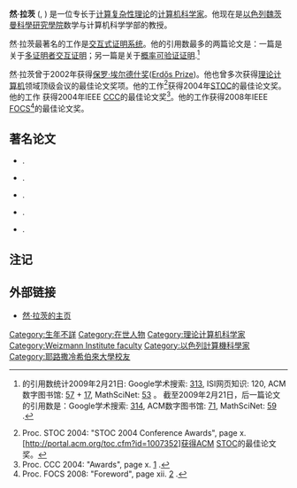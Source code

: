 '''然·拉茨''' ({{lang-en|Ran Raz}}, {{lang-he|רָן רָז}}) 是一位专长于[[计算复杂性理论|计算复杂性理论]]的[[计算机科学家|计算机科学家]]。他现在是[[以色列|以色列]][[魏茨曼科學研究學院|魏茨曼科學研究學院]]数学与计算机科学学部的教授。 

然·拉茨最著名的工作是[[交互式证明系统|交互式证明系统]]。他的引用数最多的两篇论文是：一篇{{harvtxt|Raz|1998}}是关于[[多证明者交互证明|多证明者交互证明]]；另一篇{{harvtxt|Raz|Safra|1997}}是关于[[概率可验证证明|概率可验证证明]].<ref>{{harvtxt|Raz|1998}}的引用数统计2009年2月21日: Google学术搜索: [http://scholar.google.com/scholar?cites=10807229652058907596 313], ISI网页知识: 120, ACM数字图书馆: [http://portal.acm.org/citation.cfm?id=284995.285007 57] + [http://portal.acm.org/citation.cfm?id=225058.225181 17], MathSciNet: [http://www.ams.org/mathscinet-getitem?mr=1612640 53] {{Wayback|url=http://www.ams.org/mathscinet-getitem?mr=1612640 |date=20170324174503 }}。 截至2009年2月21日，后一篇论文{{harvtxt|Raz|Safra|1997}}的引用数是：Google学术搜索: [http://scholar.google.com/scholar?cites=16406540695585643205 314], ACM数字图书馆: [http://portal.acm.org/citation.cfm?id=258533.258641 71], MathSciNet: [http://www.ams.org/mathscinet-getitem?mr=1715654 59] {{Wayback|url=http://www.ams.org/mathscinet-getitem?mr=1715654 |date=20160303194029 }}.</ref>

然·拉茨曾于2002年获得[[保罗·埃尔德什奖|保罗·埃尔德什奖]]([[Erdős_Prize|Erdős Prize]])。他也曾多次获得[[理论计算机|理论计算机]]领域顶级会议的最佳论文奖项。他的工作{{harvtxt|Raz|2004}}<ref>Proc. STOC 2004: "STOC 2004 Conference Awards", page x. [http://portal.acm.org/toc.cfm?id=1007352]获得ACM [[Symposium_on_Theory_of_Computing|STOC]]的最佳论文奖。</ref>获得2004年[[Symposium_on_Theory_of_Computing|STOC]]的最佳论文奖。他的工作 {{harvtxt|Raz|Shpilka|2004}}获得2004年IEEE [[Conference_on_Computational_Complexity|CCC]]的最佳论文奖<ref>Proc. CCC 2004: "Awards", page x. [http://ieeexplore.ieee.org/xpl/tocresult.jsp?isnumber=29139&isYear=2004] {{Wayback|url=http://ieeexplore.ieee.org/xpl/tocresult.jsp?isnumber=29139&isYear=2004 |date=20140407081505 }}.</ref>。他的工作{{harvtxt|Moshkovitz|Raz|2008}}获得2008年IEEE [[Symposium_on_Foundations_of_Computer_Science|FOCS]]<ref>Proc. FOCS 2008: "Foreword", page xii. [http://ieeexplore.ieee.org/xpl/tocresult.jsp?isnumber=4690924&isYear=2008] {{Wayback|url=http://ieeexplore.ieee.org/xpl/tocresult.jsp?isnumber=4690924&isYear=2008 |date=20180408073324 }}.</ref>的最佳论文奖。

==著名论文==

*{{citation
 | last1=Raz | first1=Ran
 | last2=Safra | first2=Shmuel
 | chapter=A sub-constant error-probability low-degree test, and a sub-constant error-probability PCP characterization of NP
 | title=Proc. [[Symposium_on_Theory_of_Computing|STOC]] 1997
 | year=1997
 | pages=475–484
 | doi=10.1145/258533.258641
 | isbn=0-89791-888-6
}}.
*{{citation
 | last=Raz | first=Ran
 | title=A parallel repetition theorem
 | journal=[[SIAM_Journal_on_Computing|SIAM Journal on Computing]]
 | volume=27
 | year=1998
 | issue=3
 | pages=763–803
 | doi=10.1137/S0097539795280895
}}.
*{{citation
 | chapter=Multi-linear formulas for permanent and determinant are of super-polynomial size
 | last=Raz | first=Ran
 | title=Proc. [[Symposium_on_Theory_of_Computing|STOC]] 2004
 | year=2004
 | pages=633–641
 | doi=10.1145/1007352.1007353
 | isbn=1-58113-852-0
}}.
*{{citation
 | chapter=Deterministic polynomial identity testing in non commutative models
 | last1=Raz | first1=Ran
 | last2=Shpilka | first2=Amir
 | title=Proc. [[Conference_on_Computational_Complexity|CCC]] 2004
 | year=2004
 | pages=215–222
 | doi=10.1109/CCC.2004.1313845
 | isbn=0-7695-2120-7
}}.
*{{citation
 | chapter=Two query PCP with sub-constant error
 | last1=Moshkovitz | first1=Dana
 | last2=Raz | first2=Ran
 | title=Proc. [[Symposium_on_Foundations_of_Computer_Science|FOCS]] 2008
 | year=2008
 | pages=314–323
 | doi=10.1109/FOCS.2008.60
 | isbn=978-0-7695-3436-7
}}.

==注记==
{{reflist}}

==外部链接==
* [http://www.wisdom.weizmann.ac.il/~ranraz/ 然·拉茨的主页] {{Wayback|url=http://www.wisdom.weizmann.ac.il/~ranraz/ |date=20210112054528 }}

{{DEFAULTSORT:Raz, Ran}}
[[Category:生年不詳|Category:生年不詳]]
[[Category:在世人物|Category:在世人物]]
[[Category:理论计算机科学家|Category:理论计算机科学家]]
[[Category:Weizmann_Institute_faculty|Category:Weizmann Institute faculty]]
[[Category:以色列計算機科學家|Category:以色列計算機科學家]]
[[Category:耶路撒冷希伯來大學校友|Category:耶路撒冷希伯來大學校友]]